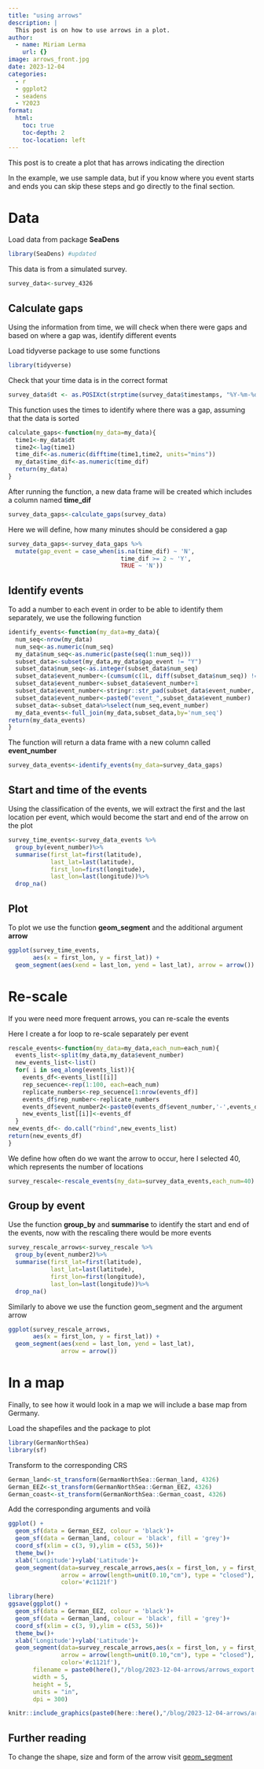 ```yaml
---
title: "using arrows"
description: |
  This post is on how to use arrows in a plot.
author:
  - name: Miriam Lerma
    url: {}
image: arrows_front.jpg
date: 2023-12-04
categories:
  - r
  - ggplot2
  - seadens
  - Y2023
format:
  html:
    toc: true
    toc-depth: 2
    toc-location: left
---
```



This post is to create a plot that has arrows indicating the direction

In the example, we use sample data, but if you know where you event starts and ends you can skip these steps and go directly to the final section.


# Data

Load data from package **SeaDens**

```r
library(SeaDens) #updated
```

This data is from a simulated survey.

```r
survey_data<-survey_4326
```

## Calculate gaps

Using the information from time, we will check when there were gaps and based on where a gap was, identify different events

Load tidyverse package to use some functions

```r
library(tidyverse)
```

Check that your time data is in the correct format

```r
survey_data$dt <- as.POSIXct(strptime(survey_data$timestamps, "%Y-%m-%d %H:%M:%S"))
```

This function uses the times to identify where there was a gap, assuming that the data is sorted

```r
calculate_gaps<-function(my_data=my_data){
  time1<-my_data$dt
  time2<-lag(time1)
  time_dif<-as.numeric(difftime(time1,time2, units="mins"))
  my_data$time_dif<-as.numeric(time_dif)
  return(my_data)
}
```

After running the function, a new data frame will be created which includes a column named **time_dif**

```r
survey_data_gaps<-calculate_gaps(survey_data)
```

Here we will define, how many minutes should be considered a gap

```r
survey_data_gaps<-survey_data_gaps %>%
  mutate(gap_event = case_when(is.na(time_dif) ~ 'N',
                                time_dif >= 2 ~ 'Y',
                                TRUE ~ 'N'))
```

## Identify events

To add a number to each event in order to be able to identify them separately, we use the following function

```r
identify_events<-function(my_data=my_data){
  num_seq<-nrow(my_data)
  num_seq<-as.numeric(num_seq)
  my_data$num_seq<-as.numeric(paste(seq(1:num_seq)))
  subset_data<-subset(my_data,my_data$gap_event != "Y")
  subset_data$num_seq<-as.integer(subset_data$num_seq)
  subset_data$event_number<-(cumsum(c(1L, diff(subset_data$num_seq)) != 1L))
  subset_data$event_number<-subset_data$event_number+1
  subset_data$event_number<-stringr::str_pad(subset_data$event_number, 3, pad = "0")
  subset_data$event_number<-paste0("event_",subset_data$event_number)
  subset_data<-subset_data%>%select(num_seq,event_number)
  my_data_events<-full_join(my_data,subset_data,by='num_seq')
return(my_data_events)
}
```

The function will return a data frame with a new column called **event_number**

```r
survey_data_events<-identify_events(my_data=survey_data_gaps)
```

## Start and time of the events

Using the classification of the events, we will extract the first and the last location per event, which would become the start and end of the arrow on the plot

```r
survey_time_events<-survey_data_events %>%
  group_by(event_number)%>%
  summarise(first_lat=first(latitude),
            last_lat=last(latitude),
            first_lon=first(longitude),
            last_lon=last(longitude))%>%
  drop_na()
```

## Plot

To plot we use the function **geom_segment** and the additional argument **arrow**

```r
ggplot(survey_time_events,
       aes(x = first_lon, y = first_lat)) +
  geom_segment(aes(xend = last_lon, yend = last_lat), arrow = arrow())
```

# Re-scale

If you were need more frequent arrows, you can re-scale the events

Here I create a for loop to re-scale separately per event

```r
rescale_events<-function(my_data=my_data,each_num=each_num){
  events_list<-split(my_data,my_data$event_number)
  new_events_list<-list()
  for( i in seq_along(events_list)){
    events_df<-events_list[[i]]
    rep_secuence<-rep(1:100, each=each_num)
    replicate_numbers<-rep_secuence[1:nrow(events_df)]
    events_df$rep_number<-replicate_numbers
    events_df$event_number2<-paste0(events_df$event_number,'-',events_df$rep_number)
    new_events_list[[i]]<-events_df
  }
new_events_df<- do.call("rbind",new_events_list)
return(new_events_df)
}
```

We define how often do we want the arrow to occur, here I selected 40, which represents the number of locations

```r
survey_rescale<-rescale_events(my_data=survey_data_events,each_num=40)
```

## Group by event

Use the function **group_by** and **summarise** to identify the start and end of the events, now with the rescaling there would be more events

```r
survey_rescale_arrows<-survey_rescale %>%
  group_by(event_number2)%>%
  summarise(first_lat=first(latitude),
            last_lat=last(latitude),
            first_lon=first(longitude),
            last_lon=last(longitude))%>%
  drop_na()
```

Similarly to above we use the function geom_segment and the argument arrow

```r
ggplot(survey_rescale_arrows,
       aes(x = first_lon, y = first_lat)) +
  geom_segment(aes(xend = last_lon, yend = last_lat), 
               arrow = arrow())
```


# In a map

Finally, to see how it would look in a map we will include a base map from Germany.

Load the shapefiles and the package to plot

```r
library(GermanNorthSea)
library(sf)
```

Transform to the corresponding CRS

```r
German_land<-st_transform(GermanNorthSea::German_land, 4326)
German_EEZ<-st_transform(GermanNorthSea::German_EEZ, 4326)
German_coast<-st_transform(GermanNorthSea::German_coast, 4326)
```

Add the corresponding arguments and voilà

```r
ggplot() + 
  geom_sf(data = German_EEZ, colour = 'black')+
  geom_sf(data = German_land, colour = 'black', fill = 'grey')+ 
  coord_sf(xlim = c(3, 9),ylim = c(53, 56))+
  theme_bw()+
  xlab('Longitude')+ylab('Latitude')+  
  geom_segment(data=survey_rescale_arrows,aes(x = first_lon, y = first_lat,xend = last_lon, yend = last_lat), 
               arrow = arrow(length=unit(0.10,"cm"), type = "closed"),
               color='#c1121f')
```

```r
library(here)
ggsave(ggplot() + 
  geom_sf(data = German_EEZ, colour = 'black')+
  geom_sf(data = German_land, colour = 'black', fill = 'grey')+ 
  coord_sf(xlim = c(3, 9),ylim = c(53, 56))+
  theme_bw()+
  xlab('Longitude')+ylab('Latitude')+  
  geom_segment(data=survey_rescale_arrows,aes(x = first_lon, y = first_lat,xend = last_lon, yend = last_lat), 
               arrow = arrow(length=unit(0.10,"cm"), type = "closed"),
               color='#c1121f'), 
       filename = paste0(here(),"/blog/2023-12-04-arrows/arrows_export.jpg"),
       width = 5, 
       height = 5, 
       units = "in",
       dpi = 300)
```

```r
knitr::include_graphics(paste0(here::here(),"/blog/2023-12-04-arrows/arrows_export.jpg"))
```

## Further reading

To change the shape, size and form of the arrow visit [geom_segment](https://ggplot2.tidyverse.org/reference/geom_segment.html)



